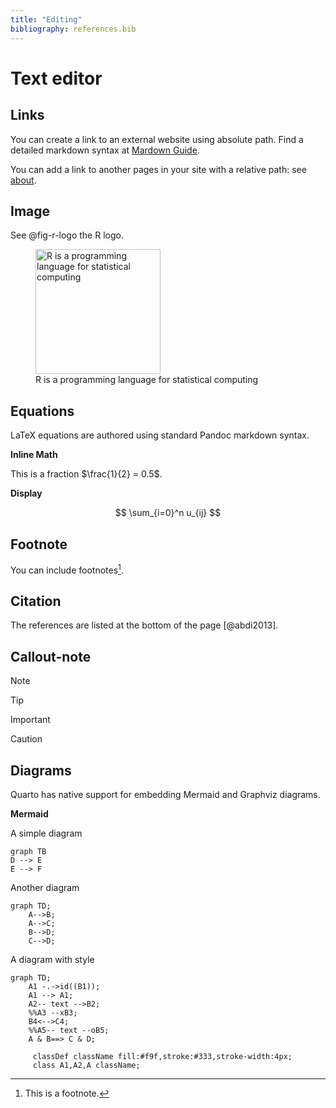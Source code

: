 ```yaml
---
title: "Editing"
bibliography: references.bib
---
```


# Text editor

## Links

You can create a link to an external website using absolute path. Find a detailed markdown syntax at [Mardown Guide](https://www.markdownguide.org/basic-syntax).

You can add a link to another pages in your site with a relative path: see [about](about.qmd).

## Image

See @fig-r-logo the R logo.

![R is a programming language for statistical computing](./images/619px-R_logo.svg.png){#fig-r-logo fig-alt="R logo" fig-align="center" width="200"}

## Equations

LaTeX equations are authored using standard Pandoc markdown syntax.

**Inline Math**

This is a fraction $\frac{1}{2} = 0.5$.

**Display**

$$
\sum_{i=0}^n u_{ij}
$$

## Footnote

You can include footnotes[^1].

[^1]: This is a footnote.

## Citation

The references are listed at the bottom of the page [@abdi2013].

## Callout-note

::: callout-note
Note
:::

::: callout-tip
Tip
:::

::: callout-important
Important
:::

::: callout-caution
Caution
:::

## Diagrams

Quarto has native support for embedding Mermaid and Graphviz diagrams.

**Mermaid**

A simple diagram

```mermaid
graph TB
D --> E
E --> F
```

Another diagram

```mermaid
graph TD;
	A-->B;
	A-->C;
	B-->D;
	C-->D;
```

A diagram with style

```mermaid
graph TD;
	A1 -.->id((B1));
	A1 --> A1;
	A2-- text -->B2;
	%%A3 --xB3;
	B4<-->C4;
	%%A5-- text --oB5;
	A & B==> C & D;
	
	 classDef className fill:#f9f,stroke:#333,stroke-width:4px;
	 class A1,A2,A className;
```
